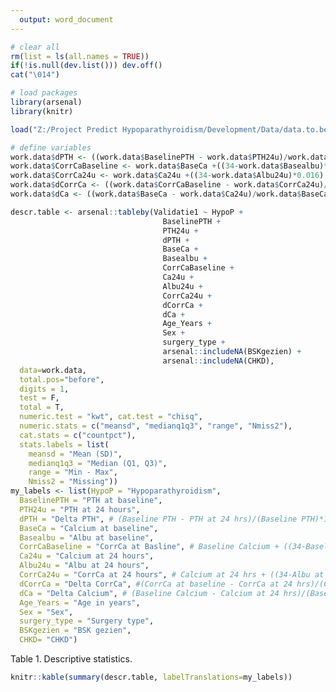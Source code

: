 ```yaml
---
  output: word_document
---
```


```r
# clear all
rm(list = ls(all.names = TRUE))
if(!is.null(dev.list())) dev.off()
cat("\014")

# load packages
library(arsenal)
library(knitr)

load("Z:/Project Predict Hypoparathyroidism/Development/Data/data.to.be.imputed.Rdata")

# define variables
work.data$dPTH <- ((work.data$BaselinePTH - work.data$PTH24u)/work.data$BaselinePTH*100)
work.data$CorrCaBaseline <- work.data$BaseCa +((34-work.data$Basealbu)*0.016)
work.data$CorrCa24u <- work.data$Ca24u +((34-work.data$Albu24u)*0.016)
work.data$dCorrCa <- ((work.data$CorrCaBaseline - work.data$CorrCa24u)/work.data$CorrCaBaseline*100)
work.data$dCa <- ((work.data$BaseCa - work.data$Ca24u)/work.data$BaseCa*100)

descr.table <- arsenal::tableby(Validatie1 ~ HypoP +
                                  BaselinePTH + 
                                  PTH24u +
                                  dPTH + 
                                  BaseCa + 
                                  Basealbu + 
                                  CorrCaBaseline + 
                                  Ca24u + 
                                  Albu24u + 
                                  CorrCa24u + 
                                  dCorrCa + 
                                  dCa + 
                                  Age_Years + 
                                  Sex + 
                                  surgery_type + 
                                  arsenal::includeNA(BSKgezien) + 
                                  arsenal::includeNA(CHKD), 
  data=work.data, 
  total.pos="before",
  digits = 1,
  test = F,
  total = T,
  numeric.test = "kwt", cat.test = "chisq",
  numeric.stats = c("meansd", "medianq1q3", "range", "Nmiss2"),
  cat.stats = c("countpct"),
  stats.labels = list(
    meansd = "Mean (SD)",
    medianq1q3 = "Median (Q1, Q3)",
    range = "Min - Max",
    Nmiss2 = "Missing"))
my_labels <- list(HypoP = "Hypoparathyroidism",
  BaselinePTH = "PTH at baseline",
  PTH24u = "PTH at 24 hours",
  dPTH = "Delta PTH", # (Baseline PTH - PTH at 24 hrs)/(Baseline PTH)*100
  BaseCa = "Calcium at baseline",
  Basealbu = "Albu at baseline",
  CorrCaBaseline = "CorrCa at Basline", # Baseline Calcium + ((34-Baseline albu)*0.016)
  Ca24u = "Calcium at 24 hours",
  Albu24u = "Albu at 24 hours",
  CorrCa24u = "CorrCa at 24 hours", # Calcium at 24 hrs + ((34-Albu at 24 hrs)*0.016)
  dCorrCa = "Delta CorrCa", #(CorrCa at baseline - CorrCa at 24 hrs)/(CorrCa at baseline)*100
  dCa = "Delta Calcium", # (Baseline Calcium - Calcium at 24 hrs)/(Baseline Calcium)*100
  Age_Years = "Age in years",
  Sex = "Sex",
  surgery_type = "Surgery type", 
  BSKgezien = "BSK gezien",
  CHKD= "CHKD")
```

Table 1. Descriptive statistics.
```r
knitr::kable(summary(descr.table, labelTranslations=my_labels))
```
